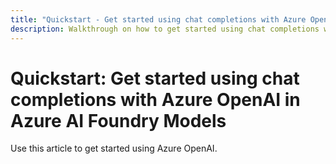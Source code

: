 ```yaml
---
title: "Quickstart - Get started using chat completions with Azure OpenAI in Azure AI Foundry Models"
description: Walkthrough on how to get started using chat completions with Azure OpenAI.
---
```


# Quickstart: Get started using chat completions with Azure OpenAI in Azure AI Foundry Models

Use this article to get started using Azure OpenAI.
<Tabs>
<Tab title="Portal">


<StudioQuickstart />

</Tab>

<Tab title="C#">


<CsharpQuickstart />

</Tab>

<Tab title="Go">


<GoQuickstart />

</Tab>

<Tab title="Java">


<JavaQuickstart />

</Tab>

<Tab title="Spring">


<SpringQuickstart />

</Tab>

<Tab title="JavaScript">


<JavascriptQuickstart />

</Tab>

<Tab title="TypeScript">


<TypescriptQuickstart />

</Tab>

<Tab title="Python">


<PythonSdkQuickstart />

</Tab>

<Tab title="REST API">


<RestApiQuickstart />

</Tab>

<Tab title="PowerShell">


<PowershellQuickstart />

</Tab>
</Tabs>